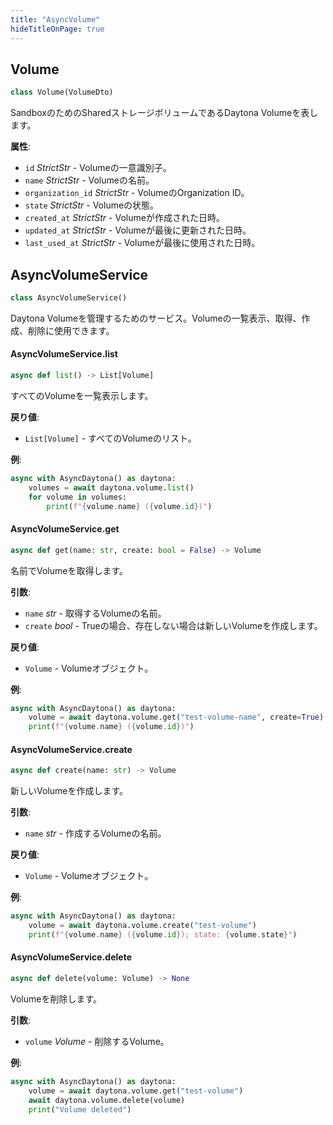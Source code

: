 ```yaml
---
title: "AsyncVolume"
hideTitleOnPage: true
---
```


## Volume

```python
class Volume(VolumeDto)
```

SandboxのためのSharedストレージボリュームであるDaytona Volumeを表します。

**属性**:

- `id` _StrictStr_ - Volumeの一意識別子。
- `name` _StrictStr_ - Volumeの名前。
- `organization_id` _StrictStr_ - VolumeのOrganization ID。
- `state` _StrictStr_ - Volumeの状態。
- `created_at` _StrictStr_ - Volumeが作成された日時。
- `updated_at` _StrictStr_ - Volumeが最後に更新された日時。
- `last_used_at` _StrictStr_ - Volumeが最後に使用された日時。


## AsyncVolumeService

```python
class AsyncVolumeService()
```

Daytona Volumeを管理するためのサービス。Volumeの一覧表示、取得、作成、削除に使用できます。

#### AsyncVolumeService.list

```python
async def list() -> List[Volume]
```

すべてのVolumeを一覧表示します。

**戻り値**:

- `List[Volume]` - すべてのVolumeのリスト。
  

**例**:

```python
async with AsyncDaytona() as daytona:
    volumes = await daytona.volume.list()
    for volume in volumes:
        print(f"{volume.name} ({volume.id})")
```

#### AsyncVolumeService.get

```python
async def get(name: str, create: bool = False) -> Volume
```

名前でVolumeを取得します。

**引数**:

- `name` _str_ - 取得するVolumeの名前。
- `create` _bool_ - Trueの場合、存在しない場合は新しいVolumeを作成します。
  

**戻り値**:

- `Volume` - Volumeオブジェクト。
  

**例**:

```python
async with AsyncDaytona() as daytona:
    volume = await daytona.volume.get("test-volume-name", create=True)
    print(f"{volume.name} ({volume.id})")
```

#### AsyncVolumeService.create

```python
async def create(name: str) -> Volume
```

新しいVolumeを作成します。

**引数**:

- `name` _str_ - 作成するVolumeの名前。
  

**戻り値**:

- `Volume` - Volumeオブジェクト。
  

**例**:

```python
async with AsyncDaytona() as daytona:
    volume = await daytona.volume.create("test-volume")
    print(f"{volume.name} ({volume.id}); state: {volume.state}")
```

#### AsyncVolumeService.delete

```python
async def delete(volume: Volume) -> None
```

Volumeを削除します。

**引数**:

- `volume` _Volume_ - 削除するVolume。
  

**例**:

```python
async with AsyncDaytona() as daytona:
    volume = await daytona.volume.get("test-volume")
    await daytona.volume.delete(volume)
    print("Volume deleted")
```

